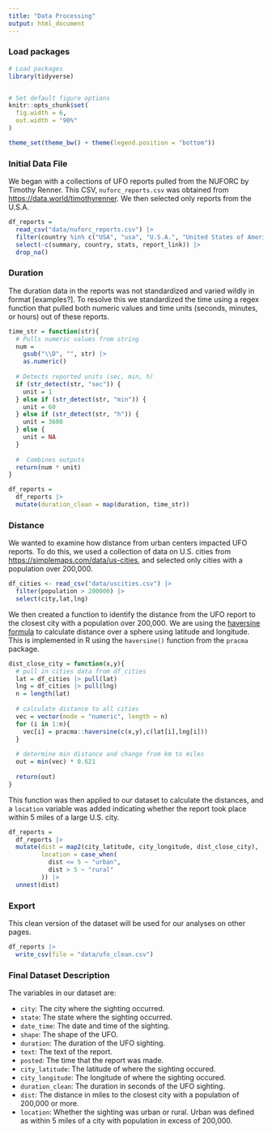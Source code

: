 ```yaml
---
title: "Data Processing"
output: html_document
---
```

### Load packages
```r
# Load packages
library(tidyverse)


# Set default figure options
knitr::opts_chunk$set(
  fig.width = 6,
  out.width = "90%"
)

theme_set(theme_bw() + theme(legend.position = "bottom"))

```

### Initial Data File
We began with a collections of UFO reports pulled from the NUFORC by Timothy Renner. This CSV, `nuforc_reports.csv` was obtained from [https://data.world/timothyrenner](https://data.world/timothyrenner). We then selected only reports from the U.S.A.

```r
df_reports = 
  read_csv("data/nuforc_reports.csv") |> 
  filter(country %in% c("USA", "usa", "U.S.A.", "United States of America")) |> 
  select(-c(summary, country, stats, report_link)) |> 
  drop_na() 
```

### Duration
The duration data in the reports was not standardized and varied wildly in format [examples?]. To resolve this we standardized the time using a regex function that pulled both numeric values and time units (seconds, minutes, or hours) out of these reports.

<!-- Should still find a way to handle the "-" times, e.g. "10-15 seconds" -->
<!-- Also doesn't work for decimal times -->
```r
time_str = function(str){
  # Pulls numeric values from string
  num = 
    gsub("\\D", "", str) |> 
    as.numeric()
  
  # Detects reported units (sec, min, h)
  if (str_detect(str, "sec")) {
    unit = 1
  } else if (str_detect(str, "min")) {
    unit = 60
  } else if (str_detect(str, "h")) {
    unit = 3600
  } else {
    unit = NA
  }
  
  #  Combines outputs
  return(num * unit)
}
```

```r
df_reports = 
  df_reports |> 
  mutate(duration_clean = map(duration, time_str))
```


### Distance
We wanted to examine how distance from urban centers impacted UFO reports. To do this, we used a collection of data on U.S. cities from [https://simplemaps.com/data/us-cities](https://simplemaps.com/data/us-cities), and selected only cities with a population over 200,000.
```r
df_cities <- read_csv("data/uscities.csv") |>
  filter(population > 200000) |> 
  select(city,lat,lng)
```

We then created a function to identify the distance from the UFO report to the closest city with a population over 200,000. We are using the [haversine formula](https://en.wikipedia.org/wiki/Haversine_formula) to calculate distance over a sphere using latitude and longitude. This is implemented in R using the `haversine()` function from the `pracma` package.

```r
dist_close_city = function(x,y){
  # pull in cities data from df_cities
  lat = df_cities |> pull(lat)
  lng = df_cities |> pull(lng)
  n = length(lat)
  
  # calculate distance to all cities
  vec = vector(mode = "numeric", length = n)
  for (i in 1:n){
    vec[i] = pracma::haversine(c(x,y),c(lat[i],lng[i]))
  }
  
  # determine min distance and change from km to miles
  out = min(vec) * 0.621
  
  return(out)
}
```

This function was then applied to our dataset to calculate the distances, and a `location` variable was added indicating whether the report took place within 5 miles of a large U.S. city.
```r
df_reports = 
  df_reports |> 
  mutate(dist = map2(city_latitude, city_longitude, dist_close_city),
         location = case_when(
           dist <= 5 ~ "urban",
           dist > 5 ~ "rural"
         )) |> 
  unnest(dist)
```

### Export
This clean version of the dataset will be used for our analyses on other pages. 
```r
df_reports |> 
  write_csv(file = "data/ufo_clean.csv")
```

### Final Dataset Description
The variables in our dataset are:

* `city`: The city where the sighting occurred.
* `state`: The state where the sighting occurred.
* `date_time`: The date and time of the sighting.
* `shape`: The shape of the UFO.
* `duration`: The duration of the UFO sighting.
* `text`: The text of the report.
* `posted`: The time that the report was made.
* `city_latitude`: The latitude of where the sighting occured.
* `city_longitude`: The longitude of where the sighting occured.
* `duration_clean`: The duration in seconds of the UFO sighting.
* `dist`: The distance in miles to the closest city with a population of 200,000 or more.
* `location`: Whether the sighting was urban or rural. Urban was defined as within 5 miles of a city with population in excess of 200,000.
